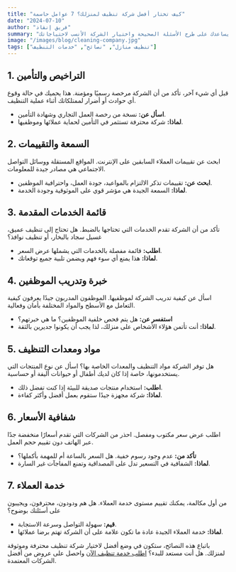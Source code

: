 ```yaml
---
title: "كيف تختار أفضل شركة تنظيف لمنزلك؟ 7 عوامل حاسمة"
date: "2024-07-10"
author: "فريق إنقاذ"
summary: "هل تبحث عن شركة تنظيف موثوقة؟ قد يكون الأمر محيرًا مع كثرة الخيارات. دليلنا يساعدك على طرح الأسئلة الصحيحة واختيار الشركة الأنسب لاحتياجاتك."
image: "/images/blog/cleaning-company.jpg"
tags: ["تنظيف منازل", "نصائح", "خدمات التنظيف"]
---
```


## 1. التراخيص والتأمين
قبل أي شيء آخر، تأكد من أن الشركة مرخصة رسميًا ومؤمنة. هذا يحميك في حالة وقوع أي حوادث أو أضرار لممتلكاتك أثناء عملية التنظيف.

- **اسأل عن:** نسخة من رخصة العمل التجاري وشهادة التأمين.
- **لماذا:** شركة محترفة تستثمر في التأمين لحماية عملائها وموظفيها.

## 2. السمعة والتقييمات
ابحث عن تقييمات العملاء السابقين على الإنترنت. المواقع المستقلة ووسائل التواصل الاجتماعي هي مصادر جيدة للمعلومات.

- **ابحث عن:** تقييمات تذكر الالتزام بالمواعيد، جودة العمل، واحترافية الموظفين.
- **لماذا:** السمعة الجيدة هي مؤشر قوي على الموثوقية وجودة الخدمة.

## 3. قائمة الخدمات المقدمة
تأكد من أن الشركة تقدم الخدمات التي تحتاجها بالضبط. هل تحتاج إلى تنظيف عميق، غسيل سجاد بالبخار، أو تنظيف نوافذ؟

- **اطلب:** قائمة مفصلة بالخدمات التي يشملها عرض السعر.
- **لماذا:** هذا يمنع أي سوء فهم ويضمن تلبية جميع توقعاتك.

## 4. خبرة وتدريب الموظفين
اسأل عن كيفية تدريب الشركة لموظفيها. الموظفون المدربون جيدًا يعرفون كيفية التعامل مع الأسطح والمواد المختلفة بأمان وفعالية.

- **استفسر عن:** هل يتم فحص خلفية الموظفين؟ ما هي خبرتهم؟
- **لماذا:** أنت تأتمن هؤلاء الأشخاص على منزلك، لذا يجب أن يكونوا جديرين بالثقة.

## 5. مواد ومعدات التنظيف
هل توفر الشركة مواد التنظيف والمعدات الخاصة بها؟ اسأل عن نوع المنتجات التي يستخدمونها، خاصة إذا كان لديك أطفال أو حيوانات أليفة أو حساسية.

- **اطلب:** استخدام منتجات صديقة للبيئة إذا كنت تفضل ذلك.
- **لماذا:** شركة مجهزة جيدًا ستقوم بعمل أفضل وأكثر كفاءة.

## 6. شفافية الأسعار
اطلب عرض سعر مكتوب ومفصل. احذر من الشركات التي تقدم أسعارًا منخفضة جدًا عبر الهاتف دون تقييم حجم العمل.

- **تأكد من:** عدم وجود رسوم خفية. هل السعر بالساعة أم للمهمة بأكملها؟
- **لماذا:** الشفافية في التسعير تدل على المصداقية وتمنع المفاجآت غير السارة.

## 7. خدمة العملاء
من أول مكالمة، يمكنك تقييم مستوى خدمة العملاء. هل هم ودودون، محترفون، ويجيبون على أسئلتك بوضوح؟

- **قيم:** سهولة التواصل وسرعة الاستجابة.
- **لماذا:** خدمة العملاء الجيدة عادة ما تكون علامة على أن الشركة تهتم برضا عملائها.

باتباع هذه النصائح، ستكون في وضع أفضل لاختيار شركة تنظيف محترفة وموثوقة لمنزلك. هل أنت مستعد للبدء؟ [اطلب خدمة تنظيف الآن](/services/cleaning-services) واحصل على عروض من أفضل الشركات المعتمدة.

